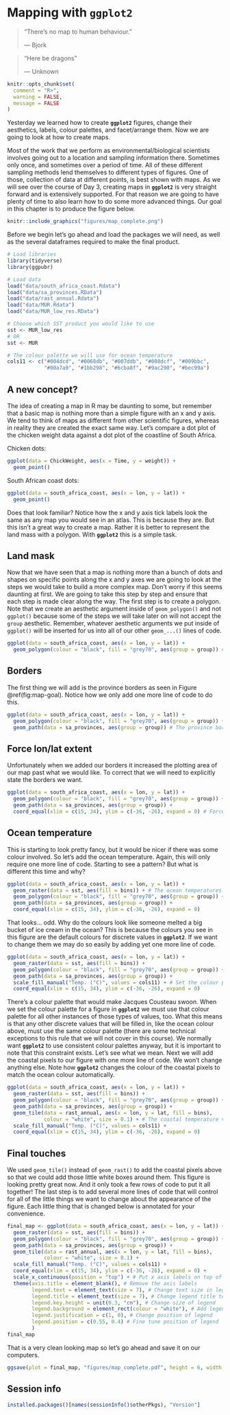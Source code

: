 # Mapping with **`ggplot2`** {#mapping}

> "There's no map to human behaviour."
>
> --- Bjork

> "Here be dragons"
>
> --- Unknown

```r
knitr::opts_chunk$set(
  comment = "R>", 
  warning = FALSE, 
  message = FALSE
)
```

Yesterday we learned how to create **`ggplot2`** figures, change their aesthetics, labels, colour palettes, and facet/arrange them. Now we are going to look at how to create maps.

Most of the work that we perform as environmental/biological scientists involves going out to a location and sampling information there. Sometimes only once, and sometimes over a period of time. All of these different sampling methods lend themselves to different types of figures. One of those, collection of data at different points, is best shown with maps. As we will see over the course of Day 3, creating maps in **`ggplot2`** is very straight forward and is extensively supported. For that reason we are going to have plenty of time to also learn how to do some more advanced things. Our goal in this chapter is to produce the figure below.

```r
knitr::include_graphics("figures/map_complete.png")
```

Before we begin let's go ahead and load the packages we will need, as well as the several dataframes required to make the final product.

```r
# Load libraries
library(tidyverse)
library(ggpubr)

# Load data
load("data/south_africa_coast.Rdata")
load("data/sa_provinces.RData")
load("data/rast_annual.Rdata")
load("data/MUR.Rdata")
load("data/MUR_low_res.RData")

# Choose which SST product you would like to use
sst <- MUR_low_res
# OR
sst <- MUR

# The colour palette we will use for ocean temperature
cols11 <- c("#004dcd", "#0068db", "#007ddb", "#008dcf", "#009bbc",
            "#00a7a9", "#1bb298", "#6cba8f", "#9ac290", "#bec99a")
```

## A new concept?

The idea of creating a map in R may be daunting to some, but remember that a basic map is nothing more than a simple figure with an x and y axis. We tend to think of maps as different from other scientific figures, whereas in reality they are created the exact same way. Let's compare a dot plot of the chicken weight data against a dot plot of the coastline of South Africa.

Chicken dots:

```r
ggplot(data = ChickWeight, aes(x = Time, y = weight)) +
  geom_point()
```

South African coast dots:

```r
ggplot(data = south_africa_coast, aes(x = lon, y = lat)) +
  geom_point()
```

Does that look familiar? Notice how the x and y axis tick labels look the same as any map you would see in an atlas. This is because they are. But this isn't a great way to create a map. Rather it is better to represent the land mass with a polygon. With **`ggplot2`** this is a simple task.

## Land mask

Now that we have seen that a map is nothing more than a bunch of dots and shapes on specific points along the x and y axes we are going to look at the steps we would take to build a more complex map. Don't worry if this seems daunting at first. We are going to take this step by step and ensure that each step is made clear along the way. The first step is to create a polygon. Note that we create an aesthetic argument inside of `geom_polygon()` and not `ggplot()` because some of the steps we will take later on will not accept the `group` aesthetic. Remember, whatever aesthetic arguments we put inside of `ggplot()` will be inserted for us into all of our other `geom_...()` lines of code.

```r
ggplot(data = south_africa_coast, aes(x = lon, y = lat)) +
  geom_polygon(colour = "black", fill = "grey70", aes(group = group)) # The land mask
```

## Borders

The first thing we will add is the province borders as seen in Figure \@ref(fig:map-goal). Notice how we only add one more line of code to do this.

```r
ggplot(data = south_africa_coast, aes(x = lon, y = lat)) +
  geom_polygon(colour = "black", fill = "grey70", aes(group = group)) +
  geom_path(data = sa_provinces, aes(group = group)) # The province borders
```

## Force lon/lat extent

Unfortunately when we added our borders it increased the plotting area of our map past what we would like. To correct that we will need to explicitly state the borders we want.

```r
ggplot(data = south_africa_coast, aes(x = lon, y = lat)) +
  geom_polygon(colour = "black", fill = "grey70", aes(group = group)) +
  geom_path(data = sa_provinces, aes(group = group)) + 
  coord_equal(xlim = c(15, 34), ylim = c(-36, -26), expand = 0) # Force lon/lat extent
```

## Ocean temperature

This is starting to look pretty fancy, but it would be nicer if there was some colour involved. So let's add the ocean temperature. Again, this will only require one more line of code. Starting to see a pattern? But what is different this time and why?

```r
ggplot(data = south_africa_coast, aes(x = lon, y = lat)) +
  geom_raster(data = sst, aes(fill = bins)) + # The ocean temperatures
  geom_polygon(colour = "black", fill = "grey70", aes(group = group)) +
  geom_path(data = sa_provinces, aes(group = group)) +
  coord_equal(xlim = c(15, 34), ylim = c(-36, -26), expand = 0)
```

That looks... odd. Why do the colours look like someone melted a big bucket of ice cream in the ocean? This is because the colours you see in this figure are the default colours for discrete values in **`ggplot2`**. If we want to change them we may do so easily by adding yet one more line of code.

```r
ggplot(data = south_africa_coast, aes(x = lon, y = lat)) +
  geom_raster(data = sst, aes(fill = bins)) +
  geom_polygon(colour = "black", fill = "grey70", aes(group = group)) +
  geom_path(data = sa_provinces, aes(group = group)) +
  scale_fill_manual("Temp. (°C)", values = cols11) + # Set the colour palette
  coord_equal(xlim = c(15, 34), ylim = c(-36, -26), expand = 0)
```

There's a colour palette that would make Jacques Cousteau swoon. When we set the colour palette for a figure in **`ggplot2`** we must use that colour palette for all other instances of those types of values, too. What this means is that any other discrete values that will be filled in, like the ocean colour above, must use the same colour palette (there are some technical exceptions to this rule that we will not cover in this course). We normally want **`ggplot2`** to use consistent colour palettes anyway, but it is important to note that this constraint exists. Let's see what we mean. Next we will add the coastal pixels to our figure with one more line of code. We won't change anything else. Note how **`ggplot2`** changes the colour of the coastal pixels to match the ocean colour automatically.

```r
ggplot(data = south_africa_coast, aes(x = lon, y = lat)) +
  geom_raster(data = sst, aes(fill = bins)) +
  geom_polygon(colour = "black", fill = "grey70", aes(group = group)) +
  geom_path(data = sa_provinces, aes(group = group)) +
  geom_tile(data = rast_annual, aes(x = lon, y = lat, fill = bins), 
            colour = "white", size = 0.1) + # The coastal temperature values
  scale_fill_manual("Temp. (°C)", values = cols11) +
  coord_equal(xlim = c(15, 34), ylim = c(-36, -26), expand = 0)
```

## Final touches

We used `geom_tile()` instead of `geom_rast()` to add the coastal pixels above so that we could add those little white boxes around them. This figure is looking pretty great now. And it only took a few rows of code to put it all together! The last step is to add several more lines of code that will control for all of the little things we want to change about the appearance of the figure. Each little thing that is changed below is annotated for your convenience.

```r
final_map <- ggplot(data = south_africa_coast, aes(x = lon, y = lat)) +
  geom_raster(data = sst, aes(fill = bins)) +
  geom_polygon(colour = "black", fill = "grey70", aes(group = group)) +
  geom_path(data = sa_provinces, aes(group = group)) +
  geom_tile(data = rast_annual, aes(x = lon, y = lat, fill = bins), 
            colour = "white", size = 0.1) +
  scale_fill_manual("Temp. (°C)", values = cols11) +
  coord_equal(xlim = c(15, 34), ylim = c(-36, -26), expand = 0) +
  scale_x_continuous(position = "top") + # Put x axis labels on top of figure
  theme(axis.title = element_blank(), # Remove the axis labels
        legend.text = element_text(size = 7), # Change text size in legend
        legend.title = element_text(size = 7), # Change legend title text size
        legend.key.height = unit(0.3, "cm"), # Change size of legend
        legend.background = element_rect(colour = "white"), # Add legend background
        legend.justification = c(1, 0), # Change position of legend
        legend.position = c(0.55, 0.4) # Fine tune position of legend
        )
final_map
```

That is a very clean looking map so let's go ahead and save it on our computers.

```r
ggsave(plot = final_map, "figures/map_complete.pdf", height = 6, width = 9)
```

## Session info

```r
installed.packages()[names(sessionInfo()$otherPkgs), "Version"]
```
